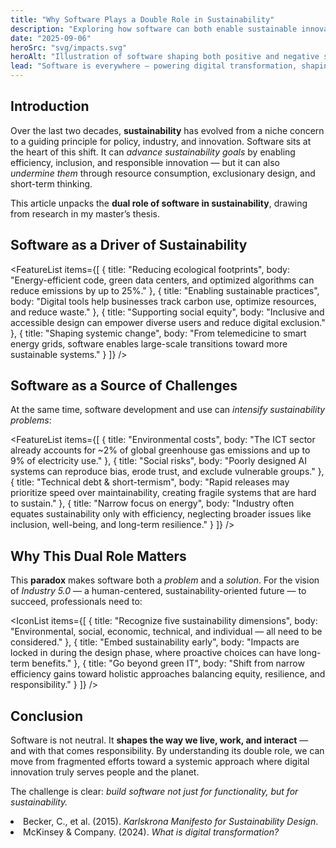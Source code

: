 ```yaml
---
title: "Why Software Plays a Double Role in Sustainability"
description: "Exploring how software can both enable sustainable innovation and contribute to ecological and social challenges."
date: "2025-09-06"
heroSrc: "svg/impacts.svg"
heroAlt: "Illustration of software shaping both positive and negative sustainability impacts"
lead: "Software is everywhere — powering digital transformation, shaping industries, and influencing daily life. But this power comes with responsibility: software drives sustainable innovation while also creating ecological and social risks."
---
```


## Introduction

Over the last two decades, **sustainability** has evolved from a niche concern to a guiding principle for policy, industry, and innovation.
Software sits at the heart of this shift. It can *advance sustainability goals* by enabling efficiency, inclusion, and responsible innovation — but it can also *undermine them* through resource consumption, exclusionary design, and short-term thinking.


This article unpacks the **dual role of software in sustainability**, drawing from research in my master’s thesis.

## Software as a Driver of Sustainability

<FeatureList
    items={[
        { title: "Reducing ecological footprints", body: "Energy-efficient code, green data centers, and optimized algorithms can reduce emissions by up to 25%." },
        { title: "Enabling sustainable practices", body: "Digital tools help businesses track carbon use, optimize resources, and reduce waste." },
        { title: "Supporting social equity", body: "Inclusive and accessible design can empower diverse users and reduce digital exclusion." },
        { title: "Shaping systemic change", body: "From telemedicine to smart energy grids, software enables large-scale transitions toward more sustainable systems." }
    ]}
/>

## Software as a Source of Challenges

At the same time, software development and use can *intensify sustainability problems*:

<FeatureList
    items={[
        { title: "Environmental costs", body: "The ICT sector already accounts for ~2% of global greenhouse gas emissions and up to 9% of electricity use." },
        { title: "Social risks", body: "Poorly designed AI systems can reproduce bias, erode trust, and exclude vulnerable groups." },
        { title: "Technical debt & short-termism", body: "Rapid releases may prioritize speed over maintainability, creating fragile systems that are hard to sustain." },
        { title: "Narrow focus on energy", body: "Industry often equates sustainability only with efficiency, neglecting broader issues like inclusion, well-being, and long-term resilience." }
    ]}
/>


## Why This Dual Role Matters

This **paradox** makes software both a *problem* and a *solution*.
For the vision of *Industry 5.0* — a human-centered, sustainability-oriented future — to succeed, professionals need to:

<IconList
    items={[
        { title: "Recognize five sustainability dimensions", body: "Environmental, social, economic, technical, and individual — all need to be considered." },
        { title: "Embed sustainability early", body: "Impacts are locked in during the design phase, where proactive choices can have long-term benefits." },
        { title: "Go beyond green IT", body: "Shift from narrow efficiency gains toward holistic approaches balancing equity, resilience, and responsibility." }
    ]}
/>


## Conclusion

Software is not neutral. It **shapes the way we live, work, and interact** — and with that comes responsibility.
By understanding its double role, we can move from fragmented efforts toward a systemic approach where digital innovation truly serves people and the planet.

The challenge is clear: *build software not just for functionality, but for sustainability.*

<References>
    <li>
        Becker, C., et al. (2015). <em>Karlskrona Manifesto for Sustainability Design</em>.
    </li>
    <li>
        McKinsey & Company. (2024). <em>What is digital transformation?</em>
    </li>
</References>
